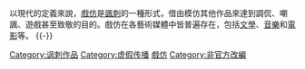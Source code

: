 {{Commons category|Parody}}
以現代的定義來說，[[戲仿|戲仿]]是[[諷刺|諷刺]]的一種形式，借由模仿其他作品來達到調侃、嘲諷、遊戲甚至致敬的目的。戲仿在各藝術媒體中皆普遍存在，包括[[文學|文學]]、[[音樂|音樂]]和[[電影|電影]]等。
{{-}}
{{CatAZ}}

[[Category:讽刺作品|Category:讽刺作品]]
[[Category:虚假传播|Category:虚假传播]]
[[Category:改編作品|戲仿]]
[[Category:非官方改編|Category:非官方改編]]